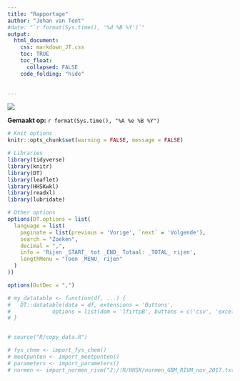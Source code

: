 ```yaml
---
title: "Rapportage"
author: "Johan van Tent"
#date: "`r format(Sys.time(), '%d %B %Y')`"
output:
  html_document:
    css: markdown_JT.css
    toc: TRUE
    toc_float:
      collapsed: FALSE
    code_folding: "hide"

  
---
```



\br
\br

![](logo_website.png)

\br
\br


**Gemaakt op:** `r format(Sys.time(), "%A %e %B %Y")`

```r
# Knit options
knitr::opts_chunk$set(warning = FALSE, message = FALSE)

# Libraries
library(tidyverse)
library(knitr)
library(DT)
library(leaflet)
library(HHSKwkl)
library(readxl)
library(lubridate)

# Other options
options(DT.options = list(
  language = list(
    paginate = list(previous = 'Vorige', `next` = 'Volgende'),
    search = "Zoeken",
    decimal = ",",
    info = 'Rijen _START_ tot _END_ Totaal: _TOTAL_ rijen',
    lengthMenu = "Toon _MENU_ rijen"
  )
))

options(OutDec = ",")

# my_datatable <- function(df, ...) {
#   DT::datatable(data = df, extensions = 'Buttons', 
#             options = list(dom = 'lfirtpB', buttons = c('csv', 'excel', 'pdf')), ...)
# }


# source("R/copy_data.R")

```

```r
# fys_chem <- import_fys_chem()
# meetpunten <- import_meetpunten()
# parameters <- import_parameters()
# normen <- import_normen_rivm("J:/!R/HHSK/normen_GBM_RIVM_nov_2017.txt", parameterdf)
```



